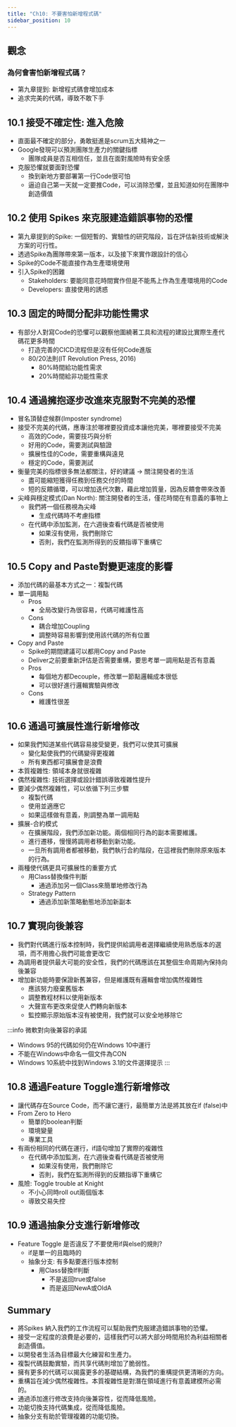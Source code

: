 ```yaml
---
title: "Ch10: 不要害怕新增程式碼"
sidebar_position: 10
---
```


## 觀念
### 為何會害怕新增程式碼？
- 第九章提到: 新增程式碼會增加成本
- 追求完美的代碼，導致不敢下手

## 10.1 接受不確定性: 進入危險
- 直面最不確定的部分，勇敢挺進是scrum五大精神之一
- Google發現可以預測團隊生產力的關鍵指標
  - 團隊成員是否互相信任，並且在面對風險時有安全感
- 克服恐懼就要面對恐懼
  - 換到新地方要部署第一行Code很可怕
  - 逼迫自己第一天就一定要推Code，可以消除恐懼，並且知道如何在團隊中創造價值

## 10.2 使用 Spikes 來克服建造錯誤事物的恐懼
- 第九章提到的Spike: 一個短暫的、實驗性的研究階段，旨在評估新技術或解決方案的可行性。
- 透過Spike為團隊帶來第一版本，以及接下來實作跟設計的信心
- Spike的Code不能直接作為生產環境使用
- 引入Spike的困難
  - Stakeholders: 要能同意花時間實作但是不能馬上作為生產環境用的Code
  - Developers: 直接使用的誘惑

## 10.3 固定的時間分配非功能性需求
- 有部分人對寫Code的恐懼可以觀察他圍繞著工具和流程的建設比實際生產代碼花更多時間
  - 打造完善的CICD流程但是沒有任何Code進版
  - 80/20法則(IT Revolution Press, 2016)
    - 80%時間給功能性需求
    - 20%時間給非功能性需求

## 10.4 通過擁抱逐步改進來克服對不完美的恐懼
- 冒名頂替症候群(Imposter syndrome)
- 接受不完美的代碼，應專注於哪裡要投資成本讓他完美，哪裡要接受不完美
  - 高效的Code，需要技巧與分析
  - 好用的Code，需要測試與驗證
  - 擴展性佳的Code，需要重構與遠見
  - 穩定的Code，需要測試
- 衡量完美的指標很多無法都關注，好的建議 -> 關注開發者的生活
  - 盡可能縮短獲得任務到任務交付的時間
  - 短的反饋循環，可以增加迭代次數，藉此增加質量，因為反饋會帶來改善
- 尖峰與穩定模式(Dan North): 關注開發者的生活，僅花時間在有意義的事物上
  - 我們將一個任務視為尖峰
    - 生成代碼時不考慮指標
  - 在代碼中添加監測，在六週後查看代碼是否被使用
    - 如果沒有使用，我們刪除它
    - 否則，我們在監測所得到的反饋指導下重構它

## 10.5 Copy and Paste對變更速度的影響
- 添加代碼的最基本方式之一：複製代碼
- 單一調用點
  - Pros
    - 全局改變行為很容易，代碼可維護性高
  - Cons
    - 耦合增加Coupling
    - 調整時容易影響到使用該代碼的所有位置
- Copy and Paste
  - Spike的期間建議可以都用Copy and Paste
  - Deliver之前要重新評估是否需要重構，要思考單一調用點是否有意義
  - Pros
    - 每個地方都Decouple，修改單一節點邏輯成本很低
    - 可以很好進行邏輯實驗與修改
  - Cons
    - 維護性很差

## 10.6 通過可擴展性進行新增修改
- 如果我們知道某些代碼容易接受變更，我們可以使其可擴展
  - 變化點使我們的代碼變得更複雜
  - 所有東西都可擴展會是浪費
- 本質複雜性: 領域本身就很複雜
- 偶然複雜性: 技術選擇或設計錯誤導致複雜性提升
- 要減少偶然複雜性，可以依循下列三步驟
  - 複製代碼
  - 使用並適應它
  - 如果這樣做有意義，則調整為單一調用點
- 擴展-合約模式
  - 在擴展階段，我們添加新功能。兩個相同行為的副本需要維護。
  - 進行遷移，慢慢將調用者移動到新功能。
  - 一旦所有調用者都被移動，我們執行合約階段，在這裡我們刪除原來版本的行為。
- 兩種使代碼更具可擴展性的重要方式
  - 用Class替換條件判斷
    - 通過添加另一個Class來簡單地修改行為
  - Strategy Pattern
    - 通過添加新策略動態地添加新副本

## 10.7 實現向後兼容
- 我們對代碼進行版本控制時，我們提供給調用者選擇繼續使用熟悉版本的選項，而不用擔心我們可能會更改它
- 為調用者提供最大可能的安全性，我們的代碼應該在其整個生命周期內保持向後兼容
- 增加新功能時要保證新舊兼容，但是維護既有邏輯會增加偶然複雜性
  - 應該努力廢棄舊版本
  - 調整教程材料以使用新版本
  - 大聲宣布更改來促使人們轉向新版本
  - 監控顯示原始版本沒有被使用，我們就可以安全地移除它

:::info
微軟對向後兼容的承諾
- Windows 95的代碼如何仍在Windows 10中運行
- 不能在Windows中命名一個文件為CON
- Windows 10系統中找到Windows 3.1的文件選擇提示
:::

## 10.8 通過Feature Toggle進行新增修改
- 讓代碼存在Source Code，而不讓它運行，最簡單方法是將其放在if (false)中
- From Zero to Hero
  - 簡單的boolean判斷
  - 環境變量
  - 專業工具
- 有兩份相同的代碼在運行，if語句增加了實際的複雜性
  - 在代碼中添加監測，在六週後查看代碼是否被使用
    - 如果沒有使用，我們刪除它
    - 否則，我們在監測所得到的反饋指導下重構它
- 風險: Toggle trouble at Knight
  - 不小心同時roll out兩個版本
  - 導致交易失控

## 10.9 通過抽象分支進行新增修改
- Feature Toggle 是否違反了不要使用if與else的規則?
  - if是單一的且臨時的
  - 抽象分支: 有多點要進行版本控制
    - 用Class替換If判斷
      - 不是返回true或false
      - 而是返回NewA或OldA

## Summary
- 將Spikes 納入我們的工作流程可以幫助我們克服建造錯誤事物的恐懼。
- 接受一定程度的浪費是必要的，這樣我們可以將大部分時間用於為利益相關者創造價值。
- 以開發者生活為目標最大化練習和生產力。
- 複製代碼鼓勵實驗，而共享代碼則增加了脆弱性。
- 擁有更多的代碼可以揭露更多的基礎結構，為我們的重構提供更清晰的方向。
- 重構旨在減少偶然複雜性。本質複雜性是對潛在領域進行有意義建模所必需的。
- 通過添加進行修改支持向後兼容性，從而降低風險。
- 功能切換支持代碼集成，從而降低風險。
- 抽象分支有助於管理複雜的功能切換。

